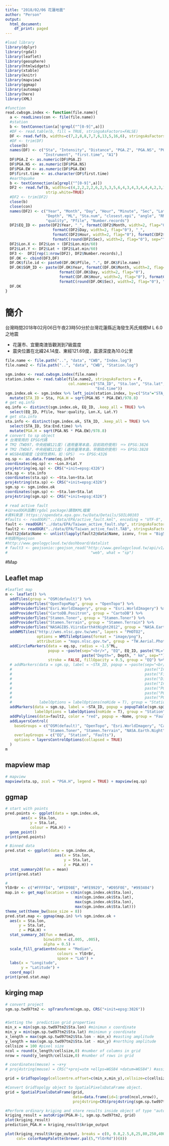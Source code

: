 ```yaml
---
title: "2018/02/06 花蓮地震"
author: "Person"
output:
  html_document:
    df_print: paged
---
```

```r
#load library
library(dplyr)
library(rgdal)
library(leaflet)
library(geosphere)
library(htmlwidgets)
library(xtable)
library(knitr)
library(mapview)
library(ggmap)
library(automap)
library(here)
library(XML)

#function
read.cwbsgm.index <- function(file.name){
  a <- readLines(con <- file(file.name))
  #station
  b <- textConnection(a[!grepl("^[0-9]",a)])
  #DF <- read.table(b, fill = TRUE, stringsAsFactors=FALSE)
  DF <- read.fwf(b, widths=c(7,2,8,8,7,7,6,13,5,16,6), stringsAsFactors=FALSE, strip.white=TRUE)
  #DF <- trim(DF)
  close(b)
  names(DF) <- c("Sta", "Intensity", "Distance", "PGA.Z", "PGA.NS", "PGA.EW", "Time.elapse", "File.name",
                 "Instrument", "first.time", "A1")
  DF$PGA.Z <- as.numeric(DF$PGA.Z)
  DF$PGA.NS <- as.numeric(DF$PGA.NS)
  DF$PGA.EW <- as.numeric(DF$PGA.EW)
  DF$first.time <- as.character(DF$first.time)
  #earthquake
  b <- textConnection(a[grepl("^[0-9]",a)])
  DF2 <- read.fwf(b, widths=c(4,2,2,2,2,6,2,5,3,5,6,4,3,4,3,4,4,4,2,3,1,13,3), stringsAsFactors=FALSE,
                  strip.white=TRUE)
  #DF2 <- trim(DF2)
  close(b)
  close(con)
  names(DF2) <- c("Year", "Month", "Day", "Hour", "Minute", "Sec", "Lat", "Lat.min", "Lon", "Lon.min", 
                  "Depth", "ML", "Sta.num", "closest.epi", "angle", "RMS", "ERH", "ERZ","N", "Number.sta",
                  "quality", "Pfile", "Number.records")
  DF2$EQ_ID <- paste(DF2$Year, "_", formatC(DF2$Month, width=2, flag="0"), 
                     formatC(DF2$Day, width=2, flag="0"), "_", 
                     formatC(DF2$Hour, width=2, flag="0"), formatC(DF2$Minute, width=2, flag="0"), "_", 
                     formatC(round(DF2$Sec), width=2, flag="0"), sep="")
  DF2$Lon.X <- DF2$Lon + (DF2$Lon.min/60)
  DF2$Lat.Y <- DF2$Lat + (DF2$Lat.min/60)
  DF3 <-  DF2[rep(1:nrow(DF2), DF2$Number.records),]
  DF.OK <- cbind(DF3,DF)
  DF.OK$file.id <- paste0(DF.OK$Pfile, ".", DF.OK$File.name)
  DF.OK$SGM_ID <- paste(DF.OK$Year, formatC(DF.OK$Month, width=2, flag="0"), 
                        formatC(DF.OK$Day, width=2, flag="0"),  
                        formatC(DF.OK$Hour, width=2, flag="0"), formatC(DF.OK$Minute, width=2, flag="0"),  
                        formatC(round(DF.OK$Sec), width=2, flag="0"), ".", DF.OK$Sta, sep="")
  DF.OK
}


```

# 簡介{.Introduction}

台灣時間2018年02月06日午夜23時50分於台灣花蓮縣近海發生芮氏規模M L 6.0之地震

- 花蓮市、宜蘭南澳皆觀測到7級震度
- 震央位置在北緯24.14度、東經121.69度，震源深度為10.0公里


```r
file.name <- file.path("..", "data", "CWB", "Index.log")
file.name2 <- file.path("..", "data", "CWB", "Station.log")

sgm.index <- read.cwbsgm.index(file.name)
station.index <- read.table(file.name2, stringsAsFactors = F, 
                            col.names=c("STA_ID", "Sta.lon", "Sta.lat", "Sta.elevation", "Start.time",
                                        "End.time"))
sgm.index.ok <- sgm.index %>% left_join(station.index, by=c("Sta"="STA_ID")) %>% 
  mutate(STA_ID = Sta, PGA.H = sqrt(PGA.NS * PGA.EW)/978.8)
# get eq.info
eq.info <- distinct(sgm.index.ok, EQ_ID, .keep_all = TRUE) %>%
  select(EQ_ID, Pfile, Year:quality, Lon.X, Lat.Y)
# get sta.info
sta.info <- distinct(sgm.index.ok, STA_ID, .keep_all = TRUE) %>%
  select(STA_ID, Sta:End.time) %>%
  mutate(PGA.H = sqrt(PGA.NS * PGA.EW)/978.8)
# convert to sp object
# 台灣常用的 EPSG代碼
# TM2（TWD97，中央經線121度）(適用臺灣本島，目前政府使用) ＝> EPSG:3826
# TM2（TWD67，中央經線121度）(適用臺灣本島，早期政府使用) ＝> EPSG:3828
# WGS84經緯度（全球性資料，如：GPS） ＝> EPSG:4326
eq.sp <- as.data.frame(eq.info)
coordinates(eq.sp) <- ~Lon.X+Lat.Y
proj4string(eq.sp) <- CRS("+init=epsg:4326")
sta.sp <- sta.info
coordinates(sta.sp) <- ~Sta.lon+Sta.lat
proj4string(sta.sp) <- CRS("+init=epsg:4326")
sgm.sp <- sgm.index.ok
coordinates(sgm.sp) <- ~Sta.lon+Sta.lat
proj4string(sgm.sp) <- CRS("+init=epsg:4326")

# read active fault 
#以readOGR函數(rgdal package)讀取KML檔案
#資料來源：https://opendata.epa.gov.tw/Data/Details/SOIL00103
#faults <- readOGR("../data/EPA/active_fault.kml", encoding = "UTF-8", stringsAsFactors = FALSE)
fault <- readOGR("../data/EPA/Taiwan_active_fault.shp", stringsAsFactors = FALSE, encoding = "UTF-8")
fault2 <- readOGR("../data/EPA/Taiwan_active_fault.TAB", stringsAsFactors = FALSE)
fault2@data$Name <- unlist(lapply(fault2@data$Name, iconv, from = "Big5", to = "UTF-8"))
#地調所geojson
#http://www.geologycloud.tw/dashboard/datalist
# fault3 <- geojsonio::geojson_read("http://www.geologycloud.tw/api/v1/zh-tw/ActiveFault?t=.json", method=
#                                     "web", what = "sp")
```

#Map

## Leaflet map

```r
#leaflet map
m <- leaflet() %>%
  addTiles(group = "OSM(default)") %>%
  addProviderTiles("OpenTopoMap", group = "OpenTopo") %>%
  addProviderTiles("Esri.WorldImagery", group = "Esri.WorldImagery") %>%
  addProviderTiles("CartoDB.Positron", group = "CartoDB") %>%
  addProviderTiles("Stamen.Toner", group = "Stamen.Toner") %>%
  addProviderTiles("Stamen.Terrain", group = "Stamen.Terrain") %>%
  addProviderTiles("NASAGIBS.ViirsEarthAtNight2012", group = "NASA.Earth.Night") %>%
  addWMSTiles("http://wms.nlsc.gov.tw/wms", layers = "PHOTO2",
              options = WMSTileOptions(format = "image/png"),
              attribution = "maps.nlsc.gov.tw", group = "TW.Aerial.Photo") %>%
  addCircleMarkers(data = eq.sp, radius = ~1.5^ML, 
                   popup = ~paste(sep="<br/>", "EQ", EQ_ID, paste("ML=", ML),
                                  paste("Depth=", Depth, " km", sep="")),
                   stroke = FALSE, fillOpacity = 0.5, group = "EQ") %>%
  # addMarkers(data = sgm.sp, label = ~STA_ID, popup = ~paste(sep="<br/>", paste("STA=", STA_ID), 
  #                                                           paste("Instrument=", Instrument),
  #                                                           paste("File name=", File.name),
  #                                                           paste("Distance=", Distance, "km"),
  #                                                           paste("Intensity=", Intensity),
  #                                                           paste("PGA.Z=", PGA.Z),
  #                                                           paste("PGA.NS=", PGA.NS),
  #                                                           paste("PGA.EW=", PGA.EW)),
  #            labelOptions = labelOptions(noHide = T), group = "Station") %>%
  addMarkers(data = sgm.sp, label = ~STA_ID, popup = popupTable(sgm.sp@data),
             labelOptions = labelOptions(noHide = T), group = "Station") %>%
  addPolylines(data=fault2, color = "red", popup = ~Name, group = "Faults") %>%
  addLayersControl(
    baseGroups = c("OSM(default)", "OpenTopo", "Esri.WorldImagery", "CartoDB", 
                   "Stamen.Toner", "Stamen.Terrain", "NASA.Earth.Night", "TW.Aerial.Photo"),
    overlayGroups = c("EQ", "Station", "Faults"),
    options = layersControlOptions(collapsed = TRUE)
  )
m
```

## mapview map

```r
# mapview
mapview(sta.sp, zcol = "PGA.H", legend = TRUE) + mapview(eq.sp)


```

## ggmap

```r
# start with points
pred.points <- ggplot(data = sgm.index.ok,
       aes(x = Sta.lon,
           y = Sta.lat,
           colour = PGA.H)) + 
  geom_point()
print(pred.points)

# Binned data
pred.stat <- ggplot(data = sgm.index.ok,
                      aes(x = Sta.lon,
                          y = Sta.lat,
                          z = PGA.H)) + 
  stat_summary2d(fun = mean)
print(pred.stat)

#
YlOrBr <- c("#FFFFD4", "#FED98E", "#FE9929", "#D95F0E", "#993404")
map.in <- get_map(location = c(min(sgm.index.ok$Sta.lon),
                               min(sgm.index.ok$Sta.lat),
                               max(sgm.index.ok$Sta.lon),
                               max(sgm.index.ok$Sta.lat)))
theme_set(theme_bw(base_size = 8))
pred.stat.map <- ggmap(map.in) %+% sgm.index.ok + 
  aes(x = Sta.lon,
      y = Sta.lat,
      z = PGA.H) +
  stat_summary_2d(fun = median, 
                 binwidth = c(.005, .005),
                 alpha = 0.5) + 
  scale_fill_gradientn(name = "Median",
                       colours = YlOrBr,
                       space = "Lab") + 
  labs(x = "Longitude",
       y = "Latitude") +
  coord_map()
print(pred.stat.map)
```

## kirging map

```r
# convert project
sgm.sp.twd97tm2 <- spTransform(sgm.sp, CRS("+init=epsg:3826"))


#Setting the  prediction grid properties
min_x = min(sgm.sp.twd97tm2$Sta.lon) #minimun x coordinate
min_y = min(sgm.sp.twd97tm2$Sta.lat) #minimun y coordinate
x_length = max(sgm.sp.twd97tm2$Sta.lon - min_x) #easting amplitude
y_length = max(sgm.sp.twd97tm2$Sta.lat - min_y) #northing amplitude
cellsize = 100 #pixel size
ncol = round(x_length/cellsize,0) #number of columns in grid
nrow = round(y_length/cellsize,0) #number of rows in grid

# coordinates(meuse) = ~x+y
# proj4string(meuse) = CRS("+proj=utm +ellps=WGS84 +datum=WGS84") #assign CRS with projected coordinates.

grid = GridTopology(cellcentre.offset=c(min_x,min_y),cellsize=c(cellsize,cellsize),cells.dim=c(ncol,nrow))

#Convert GridTopolgy object to SpatialPixelsDataFrame object.
grid = SpatialPixelsDataFrame(grid,
                              data=data.frame(id=1:prod(ncol,nrow)),
                              proj4string=CRS(proj4string(sgm.sp.twd97tm2)))

#Perform ordinary kriging and store results inside object of type "autoKrige" "list" 
kriging_result = autoKrige(PGA.H~1, sgm.sp.twd97tm2, grid)
plot(kriging_result)
prediction_PGA.H = kriging_result$krige_output

plot(kriging_result$krige_output, breaks = c(0, 0.8,2.5,8,25,80,250,400,999)/980, 
     col= colorRampPalette(brewer.pal(5,"YlOrRd"))(8))
```


